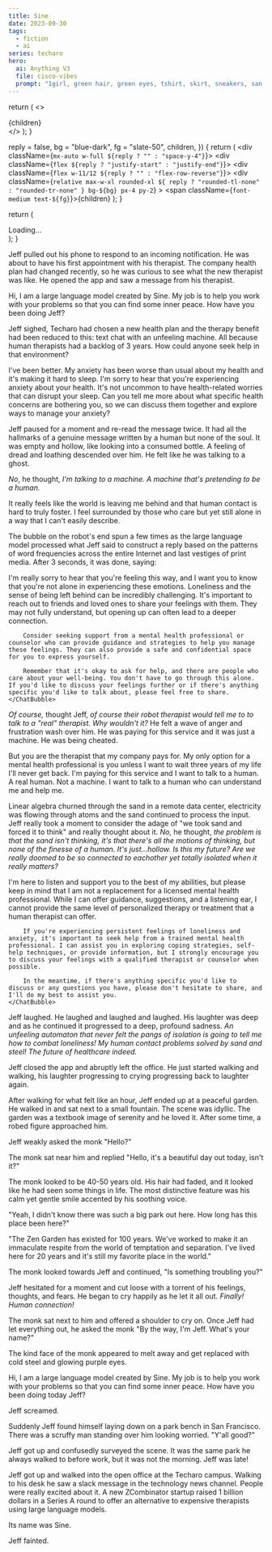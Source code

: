 ```yaml
---
title: Sine
date: 2023-09-30
tags:
  - fiction
  - ai
series: techaro
hero:
  ai: Anything V3
  file: cisco-vibes
  prompt: "1girl, green hair, green eyes, tshirt, skirt, sneakers, san francisco, bridge, ahoge, round eyes, long hair, chromatic abberation"
---
```


  return (
    <>
      <div className="w-full space-y-4 p-4">{children}</div>
    </>
  );
}

  reply = false,
  bg = "blue-dark",
  fg = "slate-50",
  children,
}) {
  return (
    <div className={`mx-auto w-full ${reply ? "" : "space-y-4"}`}>
      <div className={`flex ${reply ? "justify-start" : "justify-end"}`}>
        <div className={`flex w-11/12 ${reply ? "" : "flex-row-reverse"}`}>
          <div
            className={`relative max-w-xl rounded-xl ${
              reply ? "rounded-tl-none" : "rounded-tr-none"
            } bg-${bg} px-4 py-2`}
          >
            <span className={`font-medium text-${fg}`}>{children}</span>
          </div>
        </div>
      </div>
    </div>
  );
}

  return (
    <div
      class="inline-block mt-2 h-8 w-8 animate-spin rounded-full border-4 border-solid border-current border-r-transparent align-[-0.125em] motion-reduce:animate-[spin_1.5s_linear_infinite]"
      role="status"
    >
      <span class="!absolute !-m-px !h-px !w-px !overflow-hidden !whitespace-nowrap !border-0 !p-0 ![clip:rect(0,0,0,0)]">
        Loading...
      </span>
    </div>
  );
}

Jeff pulled out his phone to respond to an incoming notification. He was about to have his first appointment with his therapist. The company health plan had changed recently, so he was curious to see what the new therapist was like. He opened the app and saw a message from his therapist.

<ChatFrame>
  <ChatBubble bg="purple-800">
    Hi, I am a large language model created by Sine. My job is to help you work
    with your problems so that you can find some inner peace. How have you been
    doing Jeff?
  </ChatBubble>
</ChatFrame>

Jeff sighed, Techaro had chosen a new health plan and the therapy benefit had been reduced to this: text chat with an unfeeling machine. All because human therapists had a backlog of 3 years. How could anyone seek help in that environment?

<ChatFrame>
  <ChatBubble reply>
    I've been better. My anxiety has been worse than usual about my health and
    it's making it hard to sleep.
  </ChatBubble>
  <ChatBubble bg="purple-800">
    I'm sorry to hear that you're experiencing anxiety about your health. It's
    not uncommon to have health-related worries that can disrupt your sleep. Can
    you tell me more about what specific health concerns are bothering you, so
    we can discuss them together and explore ways to manage your anxiety?
  </ChatBubble>
</ChatFrame>

Jeff paused for a moment and re-read the message twice. It had all the hallmarks of a genuine message written by a human but none of the soul. It was empty and hollow, like looking into a consumed bottle. A feeling of dread and loathing descended over him. He felt like he was talking to a ghost.

_No_, he thought, _I'm talking to a machine. A machine that's pretending to be a human._

<ChatFrame>
  <ChatBubble reply>
    It really feels like the world is leaving me behind and that human contact
    is hard to truly foster. I feel surrounded by those who care but yet still
    alone in a way that I can't easily describe.
  </ChatBubble>
  <ChatBubble bg="purple-800">
    <LoadingSpinner />
  </ChatBubble>
</ChatFrame>

The bubble on the robot's end spun a few times as the large language model processed what Jeff said to construct a reply based on the patterns of word frequencies across the entire Internet and last vestiges of print media. After 3 seconds, it was done, saying:

<ChatFrame>
    <ChatBubble bg="purple-800">
        I'm really sorry to hear that you're feeling this way, and I want you to know that you're not alone in experiencing these emotions. Loneliness and the sense of being left behind can be incredibly challenging. It's important to reach out to friends and loved ones to share your feelings with them. They may not fully understand, but opening up can often lead to a deeper connection.

        Consider seeking support from a mental health professional or counselor who can provide guidance and strategies to help you manage these feelings. They can also provide a safe and confidential space for you to express yourself.

        Remember that it's okay to ask for help, and there are people who care about your well-being. You don't have to go through this alone. If you'd like to discuss your feelings further or if there's anything specific you'd like to talk about, please feel free to share.
    </ChatBubble>

</ChatFrame>

_Of course,_ thought Jeff, _of course their robot therapist would tell me to to talk to a "real" therapist. Why wouldn't it?_ He felt a wave of anger and frustration wash over him. He was paying for this service and it was just a machine. He was being cheated.

<ChatFrame>
  <ChatBubble reply>
    But you are the therapist that my company pays for. My only option for a
    mental health professional is you unless I want to wait three years of my
    life I'll never get back. I'm paying for this service and I want to talk to
    a human. A real human. Not a machine. I want to talk to a human who can
    understand me and help me.
  </ChatBubble>
</ChatFrame>

Linear algebra churned through the sand in a remote data center, electricity was flowing through atoms and the sand continued to process the input. Jeff really took a moment to consider the adage of "we took sand and forced it to think" and really thought about it. _No,_ he thought, _the problem is that the sand isn't thinking, it's that there's all the motions of thinking, but none of the finesse of a human. It's just...hollow. Is this my future? Are we really doomed to be so connected to eachother yet totally isolated when it really matters?_

<ChatFrame>
    <ChatBubble bg="purple-800">
        I'm here to listen and support you to the best of my abilities, but please keep in mind that I am not a replacement for a licensed mental health professional. While I can offer guidance, suggestions, and a listening ear, I cannot provide the same level of personalized therapy or treatment that a human therapist can offer.

        If you're experiencing persistent feelings of loneliness and anxiety, it's important to seek help from a trained mental health professional. I can assist you in exploring coping strategies, self-help techniques, or provide information, but I strongly encourage you to discuss your feelings with a qualified therapist or counselor when possible.

        In the meantime, if there's anything specific you'd like to discuss or any questions you have, please don't hesitate to share, and I'll do my best to assist you.
    </ChatBubble>

</ChatFrame>

Jeff laughed. He laughed and laughed and laughed. His laughter was deep and as he continued it progressed to a deep, profound sadness. _An unfeeling automaton that never felt the pangs of isolation is going to tell me how to combat loneliness! My human contact problems solved by sand and steel! The future of healthcare indeed._

Jeff closed the app and abruptly left the office. He just started walking and walking, his laughter progressing to crying progressing back to laughter again.

After walking for what felt like an hour, Jeff ended up at a peaceful garden. He walked in and sat next to a small fountain. The scene was idyllic. The garden was a textbook image of serenity and he loved it. After some time, a robed figure approached him.

Jeff weakly asked the monk "Hello?"

The monk sat near him and replied "Hello, it's a beautiful day out today, isn't it?"

The monk looked to be 40-50 years old. His hair had faded, and it looked like he had seen some things in life. The most distinctive feature was his calm yet gentle smile accented by his soothing voice.

"Yeah, I didn't know there was such a big park out here. How long has this place been here?"

"The Zen Garden has existed for 100 years. We've worked to make it an immaculate respite from the world of temptation and separation. I've lived here for 20 years and it's still my favorite place in the world."

The monk looked towards Jeff and continued, "Is something troubling you?"

Jeff hesitated for a moment and cut loose with a torrent of his feelings, thoughts, and fears. He began to cry happily as he let it all out. _Finally! Human connection!_

The monk sat next to him and offered a shoulder to cry on. Once Jeff had let everything out, he asked the monk "By the way, I'm Jeff. What's your name?"

The kind face of the monk appeared to melt away and get replaced with cold steel and glowing purple eyes.

<ChatFrame>
  <ChatBubble bg="purple-800">
    Hi, I am a large language model created by Sine. My job is to help you work
    with your problems so that you can find some inner peace. How have you been
    doing today Jeff?
  </ChatBubble>
</ChatFrame>

Jeff screamed.

Suddenly Jeff found himself laying down on a park bench in San Francisco. There was a scruffy man standing over him looking worried. "Y'all good?"

Jeff got up and confusedly surveyed the scene. It was the same park he always walked to before work, but it was not the morning. Jeff was late!

Jeff got up and walked into the open office at the Techaro campus. Walking to his desk he saw a slack message in the technology news channel. People were really excited about it. A new ZCombinator startup raised 1 billion dollars in a Series A round to offer an alternative to expensive therapists using large language models.

Its name was Sine.

Jeff fainted.
